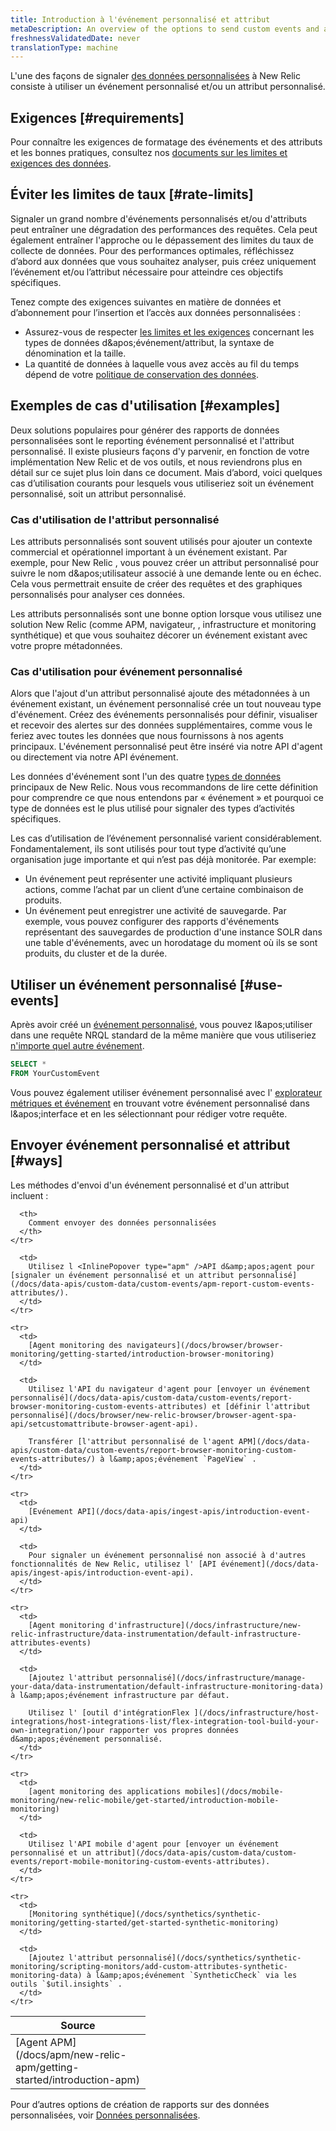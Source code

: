 ```yaml
---
title: Introduction à l'événement personnalisé et attribut
metaDescription: An overview of the options to send custom events and attributes to New Relic.
freshnessValidatedDate: never
translationType: machine
---
```


L'une des façons de signaler [des données personnalisées](/docs/data-apis/custom-data/intro-custom-data) à New Relic consiste à utiliser un événement personnalisé et/ou un attribut personnalisé.

## Exigences [#requirements]

Pour connaître les exigences de formatage des événements et des attributs et les bonnes pratiques, consultez nos [documents sur les limites et exigences des données](/docs/data-apis/custom-data/custom-events/data-requirements-limits-custom-event-data).

## Éviter les limites de taux [#rate-limits]

Signaler un grand nombre d'événements personnalisés et/ou d'attributs peut entraîner une dégradation des performances des requêtes. Cela peut également entraîner l'approche ou le dépassement des limites du taux de collecte de données. Pour des performances optimales, réfléchissez d’abord aux données que vous souhaitez analyser, puis créez uniquement l’événement et/ou l’attribut nécessaire pour atteindre ces objectifs spécifiques.

Tenez compte des exigences suivantes en matière de données et d’abonnement pour l’insertion et l’accès aux données personnalisées :

* Assurez-vous de respecter [les limites et les exigences](/docs/data-apis/custom-data/custom-events/data-requirements-limits-custom-event-data) concernant les types de données d&amp;apos;événement/attribut, la syntaxe de dénomination et la taille.
* La quantité de données à laquelle vous avez accès au fil du temps dépend de votre [politique de conservation des données](/docs/accounts/original-accounts-billing/original-data-retention/event-data-retention-original-pricing-plan).

## Exemples de cas d'utilisation [#examples]

Deux solutions populaires pour générer des rapports de données personnalisées sont le reporting événement personnalisé et l'attribut personnalisé. Il existe plusieurs façons d'y parvenir, en fonction de votre implémentation New Relic et de vos outils, et nous reviendrons plus en détail sur ce sujet plus loin dans ce document. Mais d’abord, voici quelques cas d’utilisation courants pour lesquels vous utiliseriez soit un événement personnalisé, soit un attribut personnalisé.

### Cas d'utilisation de l'attribut personnalisé

Les attributs personnalisés sont souvent utilisés pour ajouter un contexte commercial et opérationnel important à un événement existant. Par exemple, pour New Relic <InlinePopover type="browser" />, vous pouvez créer un attribut personnalisé pour suivre le nom d&amp;apos;utilisateur associé à une demande lente ou en échec. Cela vous permettrait ensuite de créer des requêtes et des graphiques personnalisés pour analyser ces données.

Les attributs personnalisés sont une bonne option lorsque vous utilisez une solution New Relic (comme APM, navigateur, <InlinePopover type="mobile" />, infrastructure et monitoring synthétique) et que vous souhaitez décorer un événement existant avec votre propre métadonnées.

### Cas d'utilisation pour événement personnalisé

Alors que l'ajout d'un attribut personnalisé ajoute des métadonnées à un événement existant, un événement personnalisé crée un tout nouveau type d'événement. Créez des événements personnalisés pour définir, visualiser et recevoir des alertes sur des données supplémentaires, comme vous le feriez avec toutes les données que nous fournissons à nos agents principaux. L'événement personnalisé peut être inséré via notre API d'agent ou directement via notre API événement.

Les données d'événement sont l'un des quatre [types de données](/docs/data-apis/understand-data/new-relic-data-types/#event-data) principaux de New Relic. Nous vous recommandons de lire cette définition pour comprendre ce que nous entendons par « événement » et pourquoi ce type de données est le plus utilisé pour signaler des types d’activités spécifiques.

Les cas d’utilisation de l’événement personnalisé varient considérablement. Fondamentalement, ils sont utilisés pour tout type d’activité qu’une organisation juge importante et qui n’est pas déjà monitorée. Par exemple:

* Un événement peut représenter une activité impliquant plusieurs actions, comme l’achat par un client d’une certaine combinaison de produits.
* Un événement peut enregistrer une activité de sauvegarde. Par exemple, vous pouvez configurer des rapports d'événements représentant des sauvegardes de production d'une instance SOLR dans une table d'événements, avec un horodatage du moment où ils se sont produits, du cluster et de la durée.

## Utiliser un événement personnalisé [#use-events]

Après avoir créé un [événement personnalisé](#ways), vous pouvez l&amp;apos;utiliser dans une requête NRQL standard de la même manière que vous utiliseriez [n'importe quel autre événement](/docs/query-your-data/nrql-new-relic-query-language/get-started/nrql-syntax-clauses-functions).

```sql
SELECT *
FROM YourCustomEvent
```

Vous pouvez également utiliser événement personnalisé avec l' [explorateur métriques et événement](/docs/query-your-data/explore-query-data/browse-data/introduction-data-explorer/) en trouvant votre événement personnalisé dans l&amp;apos;interface et en les sélectionnant pour rédiger votre requête.

## Envoyer événement personnalisé et attribut [#ways]

Les méthodes d'envoi d'un événement personnalisé et d'un attribut incluent :

<table>
  <thead>
    <tr>
      <th width="200px">
        Source
      </th>

      <th>
        Comment envoyer des données personnalisées
      </th>
    </tr>
  </thead>

  <tbody>
    <tr>
      <td>
        [Agent APM](/docs/apm/new-relic-apm/getting-started/introduction-apm)
      </td>

      <td>
        Utilisez l <InlinePopover type="apm" />API d&amp;apos;agent pour [signaler un événement personnalisé et un attribut personnalisé](/docs/data-apis/custom-data/custom-events/apm-report-custom-events-attributes/).
      </td>
    </tr>

    <tr>
      <td>
        [Agent monitoring des navigateurs](/docs/browser/browser-monitoring/getting-started/introduction-browser-monitoring)
      </td>

      <td>
        Utilisez l'API du navigateur d'agent pour [envoyer un événement personnalisé](/docs/data-apis/custom-data/custom-events/report-browser-monitoring-custom-events-attributes) et [définir l'attribut personnalisé](/docs/browser/new-relic-browser/browser-agent-spa-api/setcustomattribute-browser-agent-api).

        Transférer [l'attribut personnalisé de l'agent APM](/docs/data-apis/custom-data/custom-events/report-browser-monitoring-custom-events-attributes/) à l&amp;apos;événement `PageView` .
      </td>
    </tr>

    <tr>
      <td>
        [Evénement API](/docs/data-apis/ingest-apis/introduction-event-api)
      </td>

      <td>
        Pour signaler un événement personnalisé non associé à d'autres fonctionnalités de New Relic, utilisez l' [API événement](/docs/data-apis/ingest-apis/introduction-event-api).
      </td>
    </tr>

    <tr>
      <td>
        [Agent monitoring d'infrastructure](/docs/infrastructure/new-relic-infrastructure/data-instrumentation/default-infrastructure-attributes-events)
      </td>

      <td>
        [Ajoutez l'attribut personnalisé](/docs/infrastructure/manage-your-data/data-instrumentation/default-infrastructure-monitoring-data) à l&amp;apos;événement infrastructure par défaut.

        Utilisez l' [outil d'intégrationFlex ](/docs/infrastructure/host-integrations/host-integrations-list/flex-integration-tool-build-your-own-integration/)pour rapporter vos propres données d&amp;apos;événement personnalisé.
      </td>
    </tr>

    <tr>
      <td>
        [agent monitoring des applications mobiles](/docs/mobile-monitoring/new-relic-mobile/get-started/introduction-mobile-monitoring)
      </td>

      <td>
        Utilisez l'API mobile d'agent pour [envoyer un événement personnalisé et un attribut](/docs/data-apis/custom-data/custom-events/report-mobile-monitoring-custom-events-attributes).
      </td>
    </tr>

    <tr>
      <td>
        [Monitoring synthétique](/docs/synthetics/synthetic-monitoring/getting-started/get-started-synthetic-monitoring)
      </td>

      <td>
        [Ajoutez l'attribut personnalisé](/docs/synthetics/synthetic-monitoring/scripting-monitors/add-custom-attributes-synthetic-monitoring-data) à l&amp;apos;événement `SyntheticCheck` via les outils `$util.insights` .
      </td>
    </tr>
  </tbody>
</table>

Pour d’autres options de création de rapports sur des données personnalisées, voir [Données personnalisées](/docs/data-apis/custom-data/intro-custom-data).